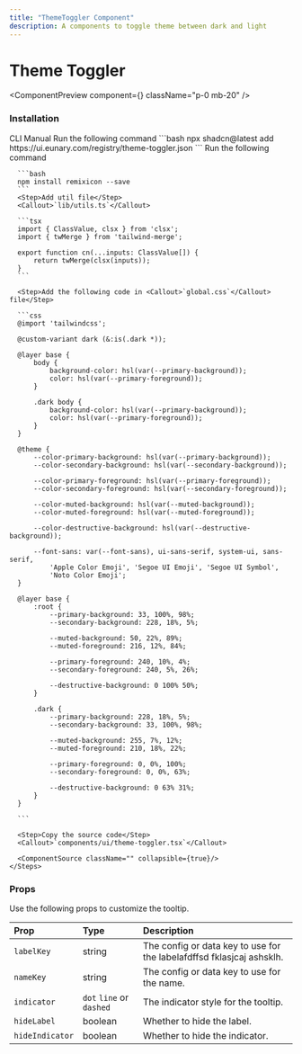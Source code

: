 ```yaml
---
title: "ThemeToggler Component"
description: A components to toggle theme between dark and light
---
```


# Theme Toggler

<ComponentPreview component={<ThemeTogglerDemo />} className="p-0 mb-20" />

### Installation

<Tabs defaultValue="cli">
  <TabsList>
    <TabsTrigger value="cli">CLI</TabsTrigger>
    <TabsTrigger value="manual">Manual</TabsTrigger>
  </TabsList>

  <TabsContent value="cli">
    <Steps>
      <Step>Run the following command</Step>
      ```bash
      npx shadcn@latest add https://ui.eunary.com/registry/theme-toggler.json
      ```
    </Steps>
  </TabsContent>

  <TabsContent value="manual">
    <Steps>
      <Step>Run the following command</Step>

      ```bash
      npm install remixicon --save
      ```
      <Step>Add util file</Step>
      <Callout>`lib/utils.ts`</Callout>

      ```tsx
      import { ClassValue, clsx } from 'clsx';
      import { twMerge } from 'tailwind-merge';

      export function cn(...inputs: ClassValue[]) {
          return twMerge(clsx(inputs));
      }
      ```

      <Step>Add the following code in <Callout>`global.css`</Callout> file</Step>

      ```css
      @import 'tailwindcss';

      @custom-variant dark (&:is(.dark *));

      @layer base {
          body {
              background-color: hsl(var(--primary-background));
              color: hsl(var(--primary-foreground));
          }

          .dark body {
              background-color: hsl(var(--primary-background));
              color: hsl(var(--primary-foreground));
          }
      }

      @theme {
          --color-primary-background: hsl(var(--primary-background));
          --color-secondary-background: hsl(var(--secondary-background));

          --color-primary-foreground: hsl(var(--primary-foreground));
          --color-secondary-foreground: hsl(var(--secondary-foreground));

          --color-muted-background: hsl(var(--muted-background));
          --color-muted-foreground: hsl(var(--muted-foreground));

          --color-destructive-background: hsl(var(--destructive-background));

          --font-sans: var(--font-sans), ui-sans-serif, system-ui, sans-serif,
              'Apple Color Emoji', 'Segoe UI Emoji', 'Segoe UI Symbol',
              'Noto Color Emoji';
      }
      
      @layer base {
          :root {
              --primary-background: 33, 100%, 98%;
              --secondary-background: 228, 18%, 5%;

              --muted-background: 50, 22%, 89%;
              --muted-foreground: 216, 12%, 84%;

              --primary-foreground: 240, 10%, 4%;
              --secondary-foreground: 240, 5%, 26%;

              --destructive-background: 0 100% 50%;
          }

          .dark {
              --primary-background: 228, 18%, 5%;
              --secondary-background: 33, 100%, 98%;

              --muted-background: 255, 7%, 12%;
              --muted-foreground: 210, 18%, 22%;

              --primary-foreground: 0, 0%, 100%;
              --secondary-foreground: 0, 0%, 63%;

              --destructive-background: 0 63% 31%;
          }
      }

      ```

      <Step>Copy the source code</Step>
      <Callout>`components/ui/theme-toggler.tsx`</Callout>
     
      <ComponentSource className="" collapsible={true}/>
    </Steps>
  </TabsContent>
</Tabs>



### Props

Use the following props to customize the tooltip.

| Prop            | Type                     | Description                                  |
| :-------------- | :----------------------- | :------------------------------------------- |
| `labelKey`      | string                   | The config or data key to use for the labelafdffsd  fklasjcaj ashsklh. |
| `nameKey`       | string                   | The config or data key to use for the name.  |
| `indicator`     | `dot` `line` or `dashed` | The indicator style for the tooltip.         |
| `hideLabel`     | boolean                  | Whether to hide the label.                   |
| `hideIndicator` | boolean                  | Whether to hide the indicator.               |


<ExploreComponents currentComponent="theme-toggler"/>